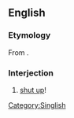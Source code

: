 ==English==

===Etymology===
From {{etyl|nan-hok|en}} {{zh-l|恬去|tr=tiām--khì, tiām--khù|shut up}}.

===Interjection===
{{en-interj}}

# {{context|Singapore|lang=en}} [[shut up]]!
[[Category:Singlish]]